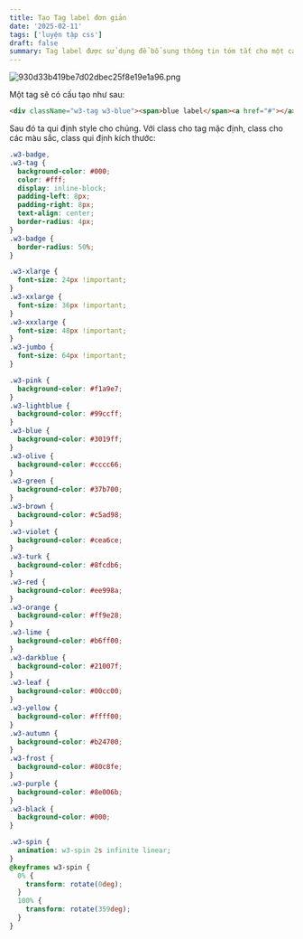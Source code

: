 ```yaml
---
title: Tạo Tag label đơn giản
date: '2025-02-11'
tags: ['luyện tập css']
draft: false
summary: Tag label được sử dụng để bổ sung thông tin tóm tắt cho một các bài viết. Nó làm đẹp cho việc hiển thị với nhiều màu sắc, nội dung có thể là chủ đề mà bài viết liên quan tới. Hôm nay ta hãy tạo giao diện cho các tag.
---
```


![930d33b419be7d02dbec25f8e19e1a96.png](/static/images/2449616a-7cb7-41d8-b4cd-4339fc351b87/8da26127bf5d46a1b76b39bbd4c0f681.png)

Một tag sẽ có cấu tạo như sau:

```html
<div className="w3-tag w3-blue"><span>blue label</span><a href="#"></a></div>
```

Sau đó ta qui định style cho chúng. Với class cho tag mặc định, class cho các màu sắc, class qui định kích thước:


```css
.w3-badge,
.w3-tag {
  background-color: #000;
  color: #fff;
  display: inline-block;
  padding-left: 8px;
  padding-right: 8px;
  text-align: center;
  border-radius: 4px;
}
.w3-badge {
  border-radius: 50%;
}

.w3-xlarge {
  font-size: 24px !important;
}
.w3-xxlarge {
  font-size: 36px !important;
}
.w3-xxxlarge {
  font-size: 48px !important;
}
.w3-jumbo {
  font-size: 64px !important;
}

.w3-pink {
  background-color: #f1a9e7;
}
.w3-lightblue {
  background-color: #99ccff;
}
.w3-blue {
  background-color: #3019ff;
}
.w3-olive {
  background-color: #cccc66;
}
.w3-green {
  background-color: #37b700;
}
.w3-brown {
  background-color: #c5ad98;
}
.w3-violet {
  background-color: #cea6ce;
}
.w3-turk {
  background-color: #8fcdb6;
}
.w3-red {
  background-color: #ee998a;
}
.w3-orange {
  background-color: #ff9e28;
}
.w3-lime {
  background-color: #b6ff00;
}
.w3-darkblue {
  background-color: #21007f;
}
.w3-leaf {
  background-color: #00cc00;
}
.w3-yellow {
  background-color: #ffff00;
}
.w3-autumn {
  background-color: #b24700;
}
.w3-frost {
  background-color: #80c8fe;
}
.w3-purple {
  background-color: #8e006b;
}
.w3-black {
  background-color: #000;
}

.w3-spin {
  animation: w3-spin 2s infinite linear;
}
@keyframes w3-spin {
  0% {
    transform: rotate(0deg);
  }
  100% {
    transform: rotate(359deg);
  }
}
```
